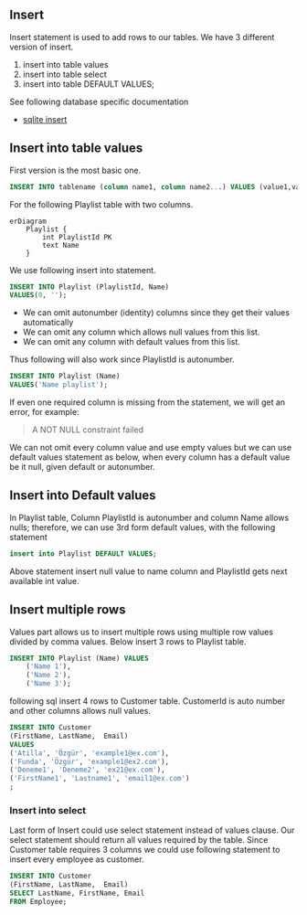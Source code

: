 ## Insert


Insert statement is used to add rows to our tables.
We have 3 different version of insert.

1. insert into table values
2. insert into table select
3. insert into table DEFAULT VALUES;


See following database specific documentation

- [sqlite insert](https://www.sqlite.org/lang_insert.html)

## Insert into table values

First version is the most basic one.

```sql
INSERT INTO tablename (column name1, column name2...) VALUES (value1,value2...)
```


For the following Playlist table with two columns. 

```mermaid
erDiagram
    Playlist {
        int PlaylistId PK
        text Name
    }
```

We use following insert into statement. 



```sql
INSERT INTO Playlist (PlaylistId, Name)
VALUES(0, '');
```

- We can omit autonumber (identity) columns since they get their values automatically
- We can omit any column which allows null values from this list.
- We can omit any column with default values from this list.

Thus following will also work since PlaylistId is autonumber.

```sql
INSERT INTO Playlist (Name)
VALUES('Name playlist');
```

If even one required column is missing from the statement, we will get an error, for example:

> A NOT NULL constraint failed


We can not omit every column value and use empty values but we can use default values statement as below, when every column has a default value be it null, given default or autonumber.


## Insert into Default values


In Playlist table, Column PlaylistId is autonumber and column Name allows nulls; therefore, we can use 3rd form default values, with the following statement


```sql
insert into Playlist DEFAULT VALUES;
```

Above statement insert null value to name column and PlaylistId gets next available int value.

## Insert multiple rows


Values part allows us to insert multiple rows using multiple row values divided by comma values.
Below insert 3 rows to Playlist table.



```sql
INSERT INTO Playlist (Name) VALUES
    ('Name 1'),
    ('Name 2'),
    ('Name 3');
```

following sql insert 4 rows to Customer table.
CustomerId is auto number and other columns allows null values.

```sql
INSERT INTO Customer
(FirstName, LastName,  Email)
VALUES
('Atilla', 'Özgür', 'example1@ex.com'),
('Funda', 'Özgür', 'example1@ex2.com'),
('Deneme1', 'Deneme2', 'ex21@ex.com'),
('FirstName1', 'Lastname1', 'email1@ex.com')
;
```


### Insert into select

Last form of Insert could use select statement instead of values clause.
Our select statement should return all values required by the table.
Since Customer table requires 3 columns we could use following statement to insert every employee as customer.

```sql
INSERT INTO Customer
(FirstName, LastName,  Email)
SELECT LastName, FirstName, Email
FROM Employee;
```



